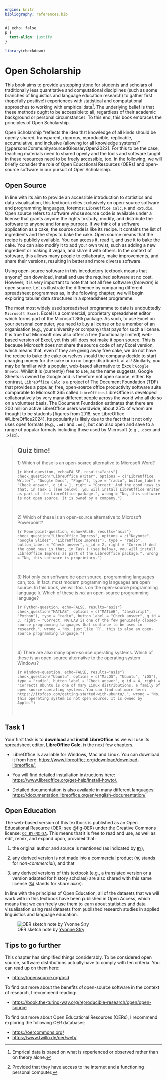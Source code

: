 ```yaml
---
engine: knitr
bibliography: references.bib
---
```


```css
#| echo: false
p {
  text-align: justify
}
```

```r
library(checkdown)
```

# Open Scholarship

This book aims to provide a stepping stone for students and scholars of traditionally less quantitative and computational disciplines (such as some branches of linguistics and language education research) to gather first (hopefully positive!) experiences with statistical and computational approaches to working with empirical data[^openscholarship-1]. The underlying belief is that these methods ought to be accessible to all, regardless of their academic background or personal circumstances. To this end, this book embraces the principles of Open Scholarship.

[^openscholarship-1]: Emprical data is based on what is experienced or observed rather than on theory alone.

Open Scholarship "reflects the idea that knowledge of all kinds should be openly shared, transparent, rigorous, reproducible, replicable, accumulative, and inclusive (allowing for all knowledge systems)" [@parsonsCommunitysourcedGlossaryOpen2022]. For this to be the case, teaching materials need to shared openly and the tools and software taught in these resources need to be freely accessible, too. In the following, we will briefly consider the role of Open Educational Resources (OERs) and open-source software in our pursuit of Open Scholarship.

## Open Source

In line with its aim to provide an accessible introduction to statistics and data visualisation, this textbook relies exclusively on open-source software and programming languages, foremost `LibreOffice Calc`, `R` and `RStudio`. Open source refers to software whose source code is available under a license that grants anyone the rights to study, modify, and distribute the software to anyone and for any purpose. If we think of a software application as a cake, the source code is like its recipe. It contains the list of ingredients and the steps to bake the cake. Open source means that the recipe is publicly available. You can access it, read it, and use it to bake the cake. You can also modify it to add your own twist, such as adding a new ingredient or making it vegan, and share it with others. In the context of software, this allows many people to collaborate, make improvements, and share their versions, resulting in better and more diverse software.

Using open-source software in this introductory textbook means that anyone[^openscholarship-2] can download, install and use the required software at no cost. However, it is very important to note that not all free software (*freeware*) is open source. Let us illustrate the difference by comparing different spreadsheet programmes as, in the following chapter, we will begin exploring tabular data structures in a spreadsheet programme.

[^openscholarship-2]: Provided that they have access to the internet and a functioning personal computer.

The most most widely used spreadsheet programme to date is undoubtedly `Microsoft Excel`. Excel is a commercial, proprietary spreadsheet editor which forms part of the Microsoft 365 package. As such, to use Excel on your personal computer, you need to buy a license or be a member of an organisation (e.g., your university or company) that pays for such a license. It is true that Microsoft now also offers a free (functionally limited) web-based version of Excel, yet this still does not make it open source. This is because Microsoft does not share the source code of any Excel version, which means that, even if they are giving away free cake, we do not have the recipe to bake the cake ourselves should the company decide to start charging money for the cake or to no longer distribute it at all! Similarly, you may be familiar with a popular, web-based alternative to Excel: `Google Sheets`. Whilst it is (currently) free to use, as the name suggests, Google Sheets is owned by Google and is therefore not open source, either. By contrast, `LibreOffice Calc` is a project of The Document Foundation (TDF) that provides a popular, free, open-source office productivity software suite comparable to Microsoft 365 called `LibreOffice`. LibreOffice is developed collaboratively by very many different people across the world who all do so on a volunteer basis. The Document Foundation estimates that there are 200 million active LibreOffice users worldwide, about 25% of whom are thought to be students [figures from 2018, see LibreOffice @LibreOffice2024]. Its popularity is likely due to the fact that it not only uses open formats (e.g., `.odt` and `.ods`), but can also open and save to a range of popular formats including those used by Microsoft (e.g., `.docx` and `.xlsx`).

> ## Quiz time! {.unnumbered}
>
> 1\) Which of these is an open-source alternative to Microsoft Word?
>
> ```{r Word-question, echo=FALSE, results="asis"}
> check_question("LibreOffice Writer", options = c("LibreOffice Writer", "Google Docs", "Pages"), type = "radio",
> button_label = "Check answer", q_id = 1,
> right = "Correct! And the good news is that, in Task 1 (see below), you will install LibreOffice Writer as part of the LibreOffice package.",
> wrong = "No, this software is not open source. It is owned by a company.")
> ```
>
>  
>
> 2\) Which of these is an open-source alternative to Microsoft Powerpoint?
>
> ```{r Powerpoint-question, echo=FALSE, results="asis"}
> check_question("LibreOffice Impress", options = c("Keynote", "Google Slides", "LibreOffice Impress"), type = "radio",
> button_label = "Check answer", q_id = 2,
> right = "Correct! And the good news is that, in Task 1 (see below), you will install LibreOffice Impress as part of the LibreOffice package.",
> wrong = "No, this software is proprietary.")
> ```
>
>  
>
> 3\) Not only can software be open source, programming languages can, too. In fact, most modern programming languages are open source. In this book, we will focus on the open-source programming language `R`. Which of these is *not* an open-source programming language?
>
> ```{r Python-question, echo=FALSE, results="asis"}
> check_question("MATLAB", options = c("MATLAB", "JavaScript", "Python"), type = "radio",
> button_label = "Check answer", q_id = 3,
> right = "Correct. MATLAB is one of the few genuinely closed-source programming languages that continue to be used in research.",
> wrong = "No, just like `R`, this is also an open-source programming language.")
> ```
>
>  
>
> 4\) There are also many open-source operating systems. Which of these is an open-source alternative to the operating system Windows?
>
> ```{r Windows-question, echo=FALSE, results="asis"}
> check_question("Ubuntu", options = c("MacOS", "Ubuntu", "iOS"), type = "radio",
> button_label = "Check answer", q_id = 4,
> right = "Correct! Ubuntu is one of many Linux distributions, a family of open source operating systems. You can find out more here: https://itsfoss.com/getting-started-with-ubuntu/.",
> wrong = "No, this operating system is not open source. It is owned by Apple.")
> ```
>
>  

::: callout-caution
## Task 1

Your first task is to **download** and **install** **LibreOffice** as we will use its spreadsheet editor, **LibreOffice Calc**, in the next few chapters.

-   LibreOffice is available for Windows, Mac and Linux. You can download it from here: <https://www.libreoffice.org/download/download-libreoffice/.>

-   You will find detailed installation instructions here: [https://www.libreoffice.org/get-help/install-howto/.](https://www.libreoffice.org/get-help/install-howto/.You)

-   Detailed documentation is also available in many different languages: <https://documentation.libreoffice.org/en/english-documentation/>
:::

## Open Education

The web-based version of this textbook is published as an Open Educational Resource (OER; see @fig-OER) under the Creative Commons license: [`CC BY-NC-SA`](https://creativecommons.org/licenses/by-nc-sa/4.0/). This means that it is free to read and use, as well as edit, remix, and expand upon, provided that:

1.  the original author and source is mentioned (as indicated by [`BY`](https://creativecommons.org/licenses/by-nc-sa/4.0/)),

2.  any derived version is not made into a commercial product ([`NC`](https://creativecommons.org/licenses/by-nc-sa/4.0/) stands for n*on-commercial*), and that

3.  any derived versions of this textbook (e.g., a translated version or a version adapted for history scholars) are also shared with this same license ([`SA`](https://creativecommons.org/licenses/by-nc-sa/4.0/) stands for *share alike*).

In line with the principles of Open Education, all of the datasets that we will work with in this textbook have been published in Open Access, which means that we can freely use them to learn about statistics and data visualisation using real datasets from published research studies in applied linguistics and language education.

![OER sketch note by [Yvonne Stry](https://leko.th-nuernberg.de/portal_digitale_lehre/praxisbeispiele/lehrmaterialien-teilen-fuer-flexibles-lernen/)](images/oer.jpg){#fig-OER fig-alt="Sketchnote Grafik zu Open Educational Resources" fig-align="center"}

::: {.callout-note collapse="true"}
## Tips to go further

This chapter has simplified things considerably. To be considered open source, software distributions actually have to comply with ten criteria. You can read up on them here:

-   <https://opensource.org/osd>

To find out more about the benefits of open-source software in the context of research, I recommend reading:

-   <https://book.the-turing-way.org/reproducible-research/open/open-source>

To find out more about Open Educational Resources (OERs), I recommend exploring the following OER databases:

-   <https://oercommons.org/>
-   <https://www.twillo.de/oer/web/>
:::
